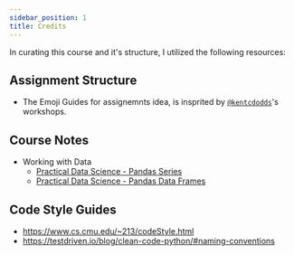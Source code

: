```yaml
---
sidebar_position: 1
title: Credits
---
```

In curating this course and it's structure, I utilized the following resources:

## Assignment Structure
- The Emoji Guides for assignemnts idea, is insprited by [`@kentcdodds`](https://kentcdodds.com/)'s workshops.

## Course Notes
- Working with Data 
  - [Practical Data Science - Pandas Series](https://www.practicaldatascience.org/html/pandas_series.html)
  - [Practical Data Science - Pandas Data Frames](https://www.practicaldatascience.org/html/pandas_dataframes.html)

## Code Style Guides
- https://www.cs.cmu.edu/~213/codeStyle.html
- https://testdriven.io/blog/clean-code-python/#naming-conventions
